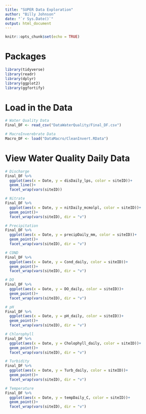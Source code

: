 ```yaml
---
title: "SUPER Data Exploration"
author: "Billy Johnson"
date: "`r Sys.Date()`"
output: html_document
---
```


```r
knitr::opts_chunk$set(echo = TRUE)
```

# Packages
```r
library(tidyverse)
library(readr)
library(dplyr)
library(ggplot2)
library(ggfortify)
```


# Load in the Data
```r
# Water Quality Data
Final_DF <- read_csv("DataWaterQuality/Final_DF.csv")

# MacroInverebrate Data
Macro_DF <- load("DataMacro/CleanInvert.RData")
```

# View Water Quality Daily Data
```r
# Discharge
Final_DF %>% 
  ggplot(aes(x = Date, y = disDaily_lps, color = siteID))+
  geom_line()+
  facet_wrap(vars(siteID))

# Nitrate
Final_DF %>% 
  ggplot(aes(x = Date, y = nitDaily_mcmolpl, color = siteID))+
  geom_point()+
  facet_wrap(vars(siteID), dir = "v")

# Precipitation
Final_DF %>% 
  ggplot(aes(x = Date, y = precipDaily_mm, color = siteID))+
  geom_point()+
  facet_wrap(vars(siteID), dir = "v")

# COND
Final_DF %>% 
  ggplot(aes(x = Date, y = Cond_daily, color = siteID))+
  geom_point()+
  facet_wrap(vars(siteID), dir = "v")

# DO
Final_DF %>% 
  ggplot(aes(x = Date, y = DO_daily, color = siteID))+
  geom_point()+
  facet_wrap(vars(siteID), dir = "v")

# pH
Final_DF %>% 
  ggplot(aes(x = Date, y = pH_daily, color = siteID))+
  geom_point()+
  facet_wrap(vars(siteID), dir = "v")

# Chlorophyll
Final_DF %>% 
  ggplot(aes(x = Date, y = Cholophyll_daily, color = siteID))+
  geom_point()+
  facet_wrap(vars(siteID), dir = "v")

# Turbidity
Final_DF %>% 
  ggplot(aes(x = Date, y = Turb_daily, color = siteID))+
  geom_point()+
  facet_wrap(vars(siteID), dir = "v")

# Temperature
Final_DF %>% 
  ggplot(aes(x = Date, y = tempDaily_C, color = siteID))+
  geom_point()+
  facet_wrap(vars(siteID), dir = "v")
```


